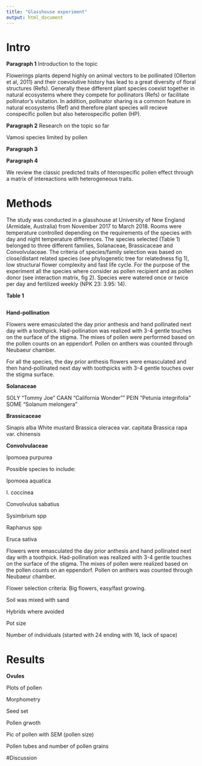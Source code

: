 ```yaml
---
title: "Glasshouse experiment"
output: html_document
---
```

# Intro 


**Paragraph 1** Introduction to the topic

Flowerings plants depend highly on animal vectors to be pollinated (Ollerton et al, 2011) and their coevolutive history has lead to a great diversity of floral structures (Refs). Generally these different plant species coexist together in natural ecosystems where they compete for pollinators (Refs) or facilitate pollinator's visitation. In addition, pollinator sharing is a common feature in natural ecosystems (Ref) and therefore plant species will recieve conspecific pollen but also heterospecific pollen (HP). 

**Paragraph 2** Research on the topic so far

Vamosi species limited by pollen




**Paragraph 3**

**Paragraph 4**

We review the classic predicted traits of hterospecific pollen effect through a matrix of intereactions with heterogeneous traits. 

# Methods

The study was conducted in a glasshouse at University of New England (Armidale, Australia) from November 2017 to March 2018. Rooms were temperature controlled depending on the requirements of the species with day and night temperature differences. The species selected (Table 1) belonged to three different families, Solanaceae, Brassicaceae and Convolvulaceae. The criteria of species/family selection was based on close/distant related species (see phylogenetic tree for relatedness fig 1), low structural flower complexity and fast life cycle. For the purpose of the experiment all the species where consider as pollen recipient and as pollen donor (see interaction matrix, fig 2). Species were watered once or twice per day and fertilized weekly (NPK 23: 3.95: 14).

**Table 1**
```r

```


**Hand-pollination**

Flowers were emasculated the day prior anthesis and hand pollinated next day with a toothpick. Had-pollination was realized with 3-4 gentle touches on the surface of the stigma. The mixes of pollen were performed based on the pollen counts on an eppendorf. Pollen on anthers was counted through Neubaeur chamber.

For all the species, the day prior anthesis flowers were emasculated and then hand-pollinated next day with toothpicks with 3-4 gentle touches over the stigma surface. 

**Solanaceae**

SOLY "Tommy Joe"
CAAN "California Wonder""
PEIN "Petunia integrifolia"
SOME "Solanum melongera"

**Brassicaceae**

Sinapis alba White mustard
Brassica oleracea var. capitata
Brassica rapa var. chinensis

**Convolvulaceae**

Ipomoea purpurea


Possible species to include:

Ipomoea aquatica

I. coccinea

Convolvulus sabatius

Sysimbrium spp

Raphanus spp

Eruca sativa





Flowers were emasculated the day prior anthesis and hand pollinated next day with a toothpick. Had-pollination was realized with 3-4 gentle touches on the surface of the stigma. The mixes of pollen were realized based on the pollen counts on an eppendorf. Pollen on anthers was counted through Neubaeur chamber.

Flower selection criteria: Big flowers, easy/fast growing.

Soil was mixed with sand

Hybrids where avoided

Pot size 

Number of individuals (started with 24 ending with 16, lack of space)



# Results

**Ovules**

Plots of pollen

Morphometry



Seed set

Pollen grwoth

Pic of pollen with SEM (pollen size)

Pollen tubes and number of pollen grains



#Discussion